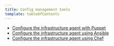 ```yaml
---
title: Config management tools
template: tableOfContents
---
```


* [Configure the infrastructure agent with Puppet](/docs/infrastructure/install-infrastructure-agent/config-management-tools/configure-infrastructure-agent-puppet)
* [Configure the infrastructure agent using Ansible](/docs/infrastructure/install-infrastructure-agent/config-management-tools/configure-infrastructure-agent-using-ansible)
* [Configure the infrastructure agent using Chef](/docs/infrastructure/install-infrastructure-agent/config-management-tools/configure-infrastructure-agent-using-chef)
